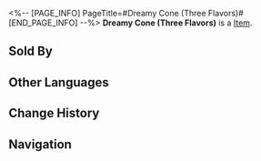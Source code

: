 <%-- [PAGE_INFO]
PageTitle=#Dreamy Cone (Three Flavors)#
[END_PAGE_INFO] --%>
{{Item Infobox
|title       = Dreamy Cone (Three Flavors)
|id          = 408801
|image       = Item Dreamy Cone (Three Flavors).png
|type        = 
|invCategory = Consumables
|rarity      = 4
|effect      = Upon use, increases all allies' ATK by 60% for the next battle. There is a small chance to select the wrong target when using abilities against enemy targets.
|description = What does the taste of a sweet dream resemble? This question lacks a definitive answer. Hence, Dreamy Cones were introduced with an initial offering of over twenty distinct flavors. However, as time passed, only three prominent flavors endured, each representing a popular scenario found in dreams.
|source1     = Ice Cream Trolley
}}
{{Description|1=''"So, the three most popular scenarios are... memory loss, car crash, and terminal illness?"''}}
'''Dreamy Cone (Three Flavors)''' is a [[Item]].

==Sold By==
{{Shop Availability}}

==Other Languages==
{{Other Languages
|en   = Dreamy Cone (Three Flavors)
|zhs  = 美梦脆筒（三种口味）
|zht  = 美夢甜筒（三種口味）
|ja   = ドリームアイス（トリプル）
|ko   = 좋은꿈 콘 아이스크림(세 가지 맛)
|es   = Cono Dulces Sueños (tres sabores)
|fr   = Cône des rêves (trois parfums)
|ru   = Грёзный рожок (три вкуса)
|th   = Dreamy Cone (Three Flavors)
|vi   = Kem Ốc Quế Mộng Mơ (Ba Mùi)
|de   = Traumwaffeltüte (drei Geschmacksrichtungen)
|id   = Dreamy Cone (Three Flavors)
|pt   = Casquinha Sonhadora (Três Sabores)
}}

==Change History==
{{Change History|2.0}}

==Navigation==
{{Consumable Navbox}}